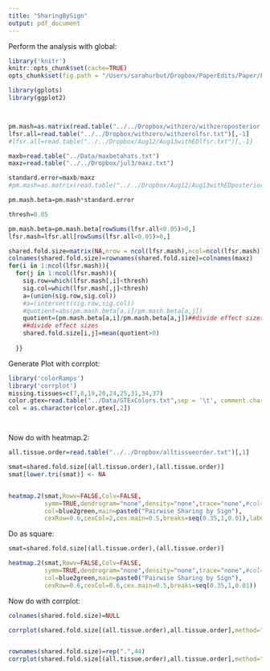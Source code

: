 ```yaml
---
title: "SharingBySign"
output: pdf_document
---
```


Perform the analysis with global:
```r
library('knitr')
knitr::opts_chunk$set(cache=TRUE)
opts_chunk$set(fig.path = "/Users/sarahurbut/Dropbox/PaperEdits/Paper/Figures/") 
```

```r
library(gplots)
library(ggplot2)



pm.mash=as.matrix(read.table("../../Dropbox/withzero/withzeroposterior.means.txt")[,-1])
lfsr.all=read.table("../../Dropbox/withzero/withzerolfsr.txt")[,-1]
#lfsr.all=read.table("../../Dropbox/Aug12/Aug13withEDlfsr.txt")[,-1]

maxb=read.table("../Data/maxbetahats.txt")
maxz=read.table("../../Dropbox/jul3/maxz.txt")

standard.error=maxb/maxz
#pm.mash=as.matrix(read.table("../../Dropbox/Aug12/Aug13withEDposterior.means.txt")[,-1])

pm.mash.beta=pm.mash*standard.error

```

```r
thresh=0.05

pm.mash.beta=pm.mash.beta[rowSums(lfsr.all<0.05)>0,]
lfsr.mash=lfsr.all[rowSums(lfsr.all<0.05)>0,]

shared.fold.size=matrix(NA,nrow = ncol(lfsr.mash),ncol=ncol(lfsr.mash))
colnames(shared.fold.size)=rownames(shared.fold.size)=colnames(maxz)
for(i in 1:ncol(lfsr.mash)){
  for(j in 1:ncol(lfsr.mash)){
    sig.row=which(lfsr.mash[,i]<thresh)
    sig.col=which(lfsr.mash[,j]<thresh)
    a=(union(sig.row,sig.col))
    #a=(intersect(sig.row,sig.col))
    #quotient=abs(pm.mash.beta[a,i]/pm.mash.beta[a,j])
    quotient=(pm.mash.beta[a,i]/pm.mash.beta[a,j])##divide effect sizes
    ##divide effect sizes
    shared.fold.size[i,j]=mean(quotient>0)
   
  }}

````

Generate Plot with corrplot:

```r
library('colorRamps')
library('corrplot')
missing.tissues=c(7,8,19,20,24,25,31,34,37)
color.gtex=read.table("../Data/GTExColors.txt",sep = '\t', comment.char = '')[-missing.tissues,]
col = as.character(color.gtex[,2])




```

Now do with heatmap.2:

```r
all.tissue.order=read.table("../../Dropbox/alltissueorder.txt")[,1]

smat=shared.fold.size[(all.tissue.order),(all.tissue.order)]
smat[lower.tri(smat)] <- NA


heatmap.2(smat,Rowv=FALSE,Colv=FALSE,
          symm=TRUE,dendrogram="none",density="none",trace="none",#col=redblue,
          col=blue2green,main=paste0("Pairwise Sharing by Sign"),
          cexRow=0.6,cexCol=2,cex.main=0.5,breaks=seq(0.35,1,0.01),labCol=NA)

```

Do as square:

```r

smat=shared.fold.size[(all.tissue.order),(all.tissue.order)]

heatmap.2(smat,Rowv=FALSE,Colv=FALSE,
          symm=TRUE,dendrogram="none",density="none",trace="none",#col=redblue,
          col=blue2green,main=paste0("Pairwise Sharing by Sign"),
          cexRow=0.6,cexCol=0.6,cex.main=0.5,breaks=seq(0.35,1,0.01))

```

Now do with corrplot:

```r
colnames(shared.fold.size)=NULL

corrplot(shared.fold.size[(all.tissue.order),all.tissue.order],method="color",type="upper",cl.lim=c(0,1),tl.col=col[all.tissue.order],tl.cex=0.6,col=c(blue2green(256),blue2green(256)),main="")


rownames(shared.fold.size)=rep(".",44)
corrplot(shared.fold.size[(all.tissue.order),all.tissue.order],method="color",type="upper",cl.lim=c(0,1),tl.col=col[all.tissue.order],tl.cex=8,col=c(blue2green(256),blue2green(256)),main="")
```


